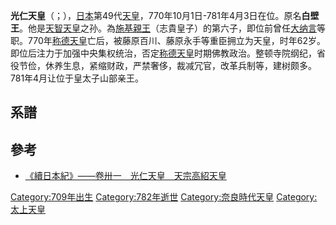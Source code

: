 {{基礎情報 天皇
| 名  =<center>光仁天皇
| 代数=第49
| 画像=[[File:Emperor_Kōnin.jpg|250px]]
| 説明=
| 在位=770年9月1日-781年4月3日（{{age in years and days|770|9|1|781|4|3|age=no}}）
| 時代=[[奈良時代|奈良時代]]           
| 年號=[[神護景雲|神護景雲]]<br>[[寶龜|寶龜]]<br>[[天應_(光仁天皇)|天應]]
| 首都=
| 皇居=
| 諱  =白璧
| 別名=天宗高紹尊
| 出生年=([[和銅|和銅]]二年十月十三日)<br>{{birth date|709|11|18}} 
| 出生地= 
| 逝世年=([[天應_(日本)|天應]]元年十二月廿三日)<br>{{death date|782|1|11|}}(72歲)
| 逝世地= 
| 陵墓=
| 和風諡號=天宗高紹天皇
| 前任=[[稱德天皇|稱德天皇]]
| 繼任=[[桓武天皇|桓武天皇]]
| 子  =[[酒人內親王|酒人內親王]](母高野皇后)<br>[[他戶親王|他戶親王]](母井上內親王)<br>[[能登內親王|能登內親王]](母高野皇后)<br>山部親王（[[桓武天皇|桓武天皇]]）<br>[[早良親王|早良親王]](母高野皇后)<br>薭田親王(母尾張女王)<br>彌奴摩內親王(母島姬)<br>廣根諸勝(母縣犬養男耳)<br>[[開成(僧)|開成(僧)]]
| 皇后=[[井上內親王|井上內親王]]
| 夫人=藤原曹子<br>[[高野新笠|高野新笠]]
| 父親=[[施基親王|施基親王]]
| 母親=紀橡姬
|}}
'''光仁天皇'''（{{jpn|j=光仁天皇|hg=こうにんてんのう|rm=Kōnin Tennō}}；{{bd|709年|11月18日|782年|1月11日|catIdx=G光}}），[[日本|日本]]第49代[[天皇|天皇]]，770年10月1日-781年4月3日在位。原名'''白壁王'''。他是[[天智天皇|天智天皇]]之孙。為[[施基親王|施基親王]]（志貴皇子）的第六子，即位前曾任[[大纳言|大纳言]]等职。770年[[称德天皇|称德天皇]]亡后，被藤原百川、藤原永手等重臣拥立为天皇，时年62岁。即位后注力于加强中央集权统治，否定[[称德天皇|称德天皇]]时期佛教政治。整顿寺院纲纪，省役节俭，休养生息，紧缩财政，严禁奢侈，裁减冗官，改革兵制等，建树颇多。781年4月让位于皇太子山部亲王。

==系譜==
{{日本皇室白鳳奈良時代}}
{{日本皇室平安初期}}
==參考==
*[https://web.archive.org/web/20060501042506/http://applepig.idv.tw/kuon/furu/text/syokki/syokki31.htm 《續日本紀》——卷卅一　光仁天皇　天宗高紹天皇]

{{日本天皇|[[称德天皇|称德天皇]]|[[桓武天皇|桓武天皇]]}}
{{日本歷代天皇}}

{{Authority control}}
{{日本天皇小作品}}

[[Category:709年出生|Category:709年出生]]
[[Category:782年逝世|Category:782年逝世]]
[[Category:奈良時代天皇|Category:奈良時代天皇]]
[[Category:太上天皇|Category:太上天皇]]